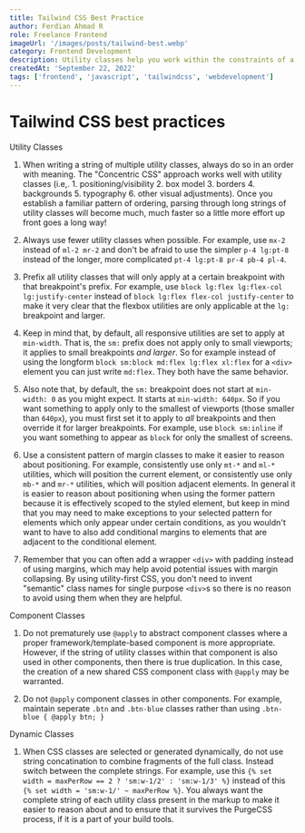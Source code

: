 ```yaml
---
title: Tailwind CSS Best Practice
author: Ferdian Ahmad R
role: Freelance Frontend
imageUrl: '/images/posts/tailwind-best.webp'
category: Frontend Development
description: Utility classes help you work within the constraints of a system instead of littering
createdAt: 'September 22, 2022'
tags: ['frontend', 'javascript', 'tailwindcss', 'webdevelopment']
---
```


# Tailwind CSS best practices

<PointHeading isLight className="mt-5">Utility Classes</PointHeading>

1. When writing a string of multiple utility classes, always do so in an order with meaning. The "Concentric CSS" approach works well with utility classes (i.e,. 1. positioning/visibility 2. box model 3. borders 4. backgrounds 5. typography 6. other visual adjustments). Once you establish a familiar pattern of ordering, parsing through long strings of utility classes will become much, much faster so a little more effort up front goes a long way!

2. Always use fewer utility classes when possible. For example, use `mx-2` instead of `ml-2 mr-2` and don't be afraid to use the simpler `p-4 lg:pt-8` instead of the longer, more complicated `pt-4 lg:pt-8 pr-4 pb-4 pl-4`.

3. Prefix all utility classes that will only apply at a certain breakpoint with that breakpoint's prefix. For example, use `block lg:flex lg:flex-col lg:justify-center` instead of `block lg:flex flex-col justify-center` to make it very clear that the flexbox utilities are only applicable at the `lg:` breakpoint and larger.

4. Keep in mind that, by default, all responsive utilities are set to apply at `min-width`. That is, the `sm:` prefix does not apply only to small viewports; it applies to small breakpoints _and larger_. So for example instead of using the longform `block sm:block md:flex lg:flex xl:flex` for a `<div>` element you can just write `md:flex`. They both have the same behavior.

5. Also note that, by default, the `sm:` breakpoint does not start at `min-width: 0` as you might expect. It starts at `min-width: 640px`. So if you want something to apply only to the smallest of viewports (those smaller than `640px`), you must first set it to apply to _all_ breakpoints and then override it for larger breakpoints. For example, use `block sm:inline` if you want something to appear as `block` for only the smallest of screens.

6. Use a consistent pattern of margin classes to make it easier to reason about positioning. For example, consistently use only `mt-*` and `ml-*` utilities, which will position the current element, or consistently use only `mb-*` and `mr-*` utilities, which will position adjacent elements. In general it is easier to reason about positioning when using the former pattern because it is effectively scoped to the styled element, but keep in mind that you may need to make exceptions to your selected pattern for elements which only appear under certain conditions, as you wouldn't want to have to also add conditional margins to elements that are adjacent to the conditional element.

7. Remember that you can often add a wrapper `<div>` with padding instead of using margins, which may help avoid potential issues with margin collapsing. By using utility-first CSS, you don't need to invent "semantic" class names for single purpose `<div>`s so there is no reason to avoid using them when they are helpful.


<PointHeading isLight className="mt-5">Component Classes</PointHeading>

1. Do not prematurely use `@apply` to abstract component classes where a proper framework/template-based component is more appropriate. However, if the string of utility classes within that component is also used in other components, then there is true duplication. In this case, the creation of a new shared CSS component class with `@apply` may be warranted.

2. Do not `@apply` component classes in other components. For example, maintain seperate `.btn` and `.btn-blue` classes rather than using `.btn-blue { @apply btn; }`

<PointHeading isLight className="mt-5">Dynamic Classes</PointHeading>

1. When CSS classes are selected or generated dynamically, do not use string concatination to combine fragments of the full class. Instead switch between the complete strings. For example, use this `{% set width = maxPerRow == 2 ? 'sm:w-1/2' : 'sm:w-1/3' %}` instead of this `{% set width = 'sm:w-1/' ~ maxPerRow %}`. You always want the complete string of each utility class present in the markup to make it easier to reason about and to ensure that it survives the PurgeCSS process, if it is a part of your build tools.